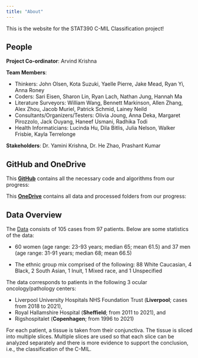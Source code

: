```yaml
---
title: "About"
---
```


This is the website for the STAT390 C-MIL Classification project!


## People

**Project Co-ordinator**: Arvind Krishna

**Team Members**:

- Thinkers: John Olsen, Kota Suzuki, Yaelle Pierre, Jake Mead, Ryan Yi,	Anna Roney
- Coders: Sari Eisen, Sharon Lin,	Ryan Lach,	Nathan Jung,	Hannah Ma
- Literature Surveyors: William Wang,	Bennett Markinson,	Allen Zhang,	Alex Zhou,	Jacob Muriel,	Patrick Schmid,	Lainey Neild
- Consultants/Organizers/Testers: Olivia Joung,	Anna Deka,	Margaret Pirozzolo,	Jack Ouyang,	Haneef Usmani,	Radhika Todi
- Health Informaticians: Lucinda Hu,	Dila Bitlis,	Julia Nelson,	Walker Frisbie,	Kayla Terrelonge

**Stakeholders**: Dr. Yamini Krishna, Dr. He Zhao, Prashant Kumar

## GitHub and OneDrive

This **[GitHub](https://github.com/arvindkrishna87/STAT390_WI2025.git)** contains all the necessary code and algorithms from our progress:



This **[OneDrive](https://nuwildcat-my.sharepoint.com/personal/akl0407_ads_northwestern_edu/_layouts/15/onedrive.aspx?id=%2Fpersonal%2Fakl0407%5Fads%5Fnorthwestern%5Fedu%2FDocuments%2FSTAT390&sortField=LinkFilename&isAscending=true)** contains all data and processed folders from our progress:



## Data Overview

The [Data](https://www.sciencedirect.com/science/article/pii/S0023683723002246) consists of 105 cases from 97 patients. Below are some statistics of the data:

- 60 women (age range: 23-93 years; median 65; mean 61.5) and 37 men (age range:
31-91 years; median 68; mean 66.5)

- The ethnic group mix comprised of the following: 88 White Caucasian, 4 Black, 2
South Asian, 1 Inuit, 1 Mixed race, and 1 Unspecified

The data corresponds to patients in the following 3 ocular oncology/pathology
centers:

- Liverpool University Hospitals NHS Foundation Trust (**Liverpool**; cases from
2018 to 2021),
- Royal Hallamshire Hospital (**Sheffield**; from 2011 to 2021), and
- Rigshospitalet (**Copenhagen**; from 1996 to 2021)


For each patient, a tissue is taken from their conjunctiva. The tissue is sliced into multiple slices. Multiple slices are used so that each slice can be analyzed separately and there is more evidence to support the conclusion,
i.e., the classification of the C-MIL.
